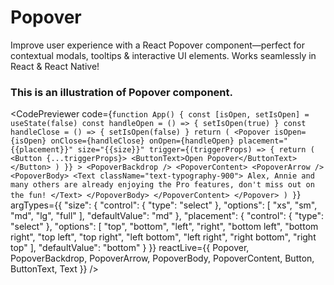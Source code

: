
# Popover
Improve user experience with a React Popover component—perfect for contextual modals, tooltips & interactive UI elements. Works seamlessly in React & React Native!
### This is an illustration of Popover component.
<CodePreviewer
  code={`function App() {
  const [isOpen, setIsOpen] = useState(false)
  const handleOpen = () => {
    setIsOpen(true)
  }
  const handleClose = () => {
    setIsOpen(false)
  }
  return (
    <Popover
      isOpen={isOpen}
      onClose={handleClose}
      onOpen={handleOpen}
      placement="{{placement}}"
      size="{{size}}"
      trigger={(triggerProps) => {
        return (
          <Button {...triggerProps}>
            <ButtonText>Open Popover</ButtonText>
          </Button>
        )
      }}
    >
      <PopoverBackdrop />
      <PopoverContent>
        <PopoverArrow />
        <PopoverBody>
          <Text className="text-typography-900">
            Alex, Annie and many others are already enjoying the Pro features,
            don't miss out on the fun!
          </Text>
        </PopoverBody>
      </PopoverContent>
    </Popover>
  )
}`}
  argTypes={{
  "size": {
    "control": {
      "type": "select"
    },
    "options": [
      "xs",
      "sm",
      "md",
      "lg",
      "full"
    ],
    "defaultValue": "md"
  },
  "placement": {
    "control": {
      "type": "select"
    },
    "options": [
      "top",
      "bottom",
      "left",
      "right",
      "bottom left",
      "bottom right",
      "top left",
      "top right",
      "left bottom",
      "left right",
      "right bottom",
      "right top"
    ],
    "defaultValue": "bottom"
  }
}}
  reactLive={{ Popover, PopoverBackdrop, PopoverArrow, PopoverBody, PopoverContent, Button, ButtonText, Text }}
/>